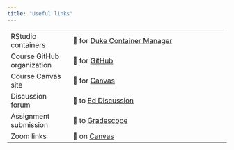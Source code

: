 ```yaml
---
title: "Useful links"
---
```


|  |  |
|--------------------|---------------------------------------------------|
| RStudio containers | 🔗 for [Duke Container Manager](https://cmgr.oit.duke.edu/containers) |
| Course GitHub organization | 🔗 for [GitHub](https://github.com/biostat725-sp25) |
| Course Canvas site | 🔗 for [Canvas](https://canvas.duke.edu/courses/53305) |
| Discussion forum | 🔗 to [Ed Discussion](https://edstem.org/us/courses/68995/discussion/) |
| Assignment submission | 🔗 to [Gradescope](https://www.gradescope.com/courses/903622) |
| Zoom links | 🔗 on [Canvas](https://canvas.duke.edu/courses/53305/external_tools/184) |
